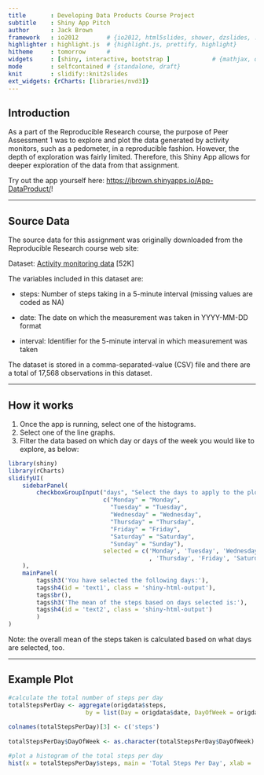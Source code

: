 ```yaml
---
title       : Developing Data Products Course Project
subtitle    : Shiny App Pitch
author      : Jack Brown
framework   : io2012        # {io2012, html5slides, shower, dzslides, ...}
highlighter : highlight.js  # {highlight.js, prettify, highlight}
hitheme     : tomorrow      # 
widgets     : [shiny, interactive, bootstrap ]            # {mathjax, quiz, bootstrap}
mode        : selfcontained # {standalone, draft}
knit        : slidify::knit2slides
ext_widgets: {rCharts: [libraries/nvd3]}
---
```

    
## Introduction
    
As a part of the Reproducible Research course, the purpose of Peer Assessment 1 was to explore and plot the data generated by activity monitors, such as a pedometer, in a reproducible fashion.  However, the depth of exploration was fairly limited.  Therefore, this Shiny App allows for deeper exploration of the data from that assignment.

Try out the app yourself here: <a href="https://jbrown.shinyapps.io/App-DataProduct/">https://jbrown.shinyapps.io/App-DataProduct/</a>!
    

---
    
## Source Data
    
The source data for this assignment was originally downloaded from the Reproducible Research course web site:
    
Dataset: <a href="https://d396qusza40orc.cloudfront.net/repdata%2Fdata%2Factivity.zip">Activity monitoring data</a> [52K]

The variables included in this dataset are:
    
- steps: Number of steps taking in a 5-minute interval (missing values are coded as NA)

- date: The date on which the measurement was taken in YYYY-MM-DD format

- interval: Identifier for the 5-minute interval in which measurement was taken

The dataset is stored in a comma-separated-value (CSV) file and there are a total of 17,568 observations in this dataset.


--- 
    
## How it works
    
1. Once the app is running, select one of the histograms.
2. Select one of the line graphs.
3. Filter the data based on which day or days of the week you would like to explore, as below:
    
```r
library(shiny)
library(rCharts)
slidifyUI(
    sidebarPanel(
        checkboxGroupInput("days", "Select the days to apply to the plots:",
                           c("Monday" = "Monday",
                             "Tuesday" = "Tuesday",
                             "Wednesday" = "Wednesday",
                             "Thursday" = "Thursday",
                             "Friday" = "Friday",
                             "Saturday" = "Saturday",
                             "Sunday" = "Sunday"),
                           selected = c('Monday', 'Tuesday', 'Wednesday'
                                        , 'Thursday', 'Friday', 'Saturday', 'Sunday'))
    ),
    mainPanel(
        tags$h3('You have selected the following days:'),
        tags$h4(id = 'text1', class = 'shiny-html-output'),
        tags$br(),
        tags$h3('The mean of the steps based on days selected is:'),
        tags$h4(id = 'text2', class = 'shiny-html-output')
        )
)
```

Note: the overall mean of the steps taken is calculated based on what days are selected, too.

---
    
## Example Plot

```r
#calculate the total number of steps per day
totalStepsPerDay <- aggregate(origdata$steps,
                      by = list(Day = origdata$date, DayOfWeek = origdata$DayOfWeek), FUN = sum)
            
colnames(totalStepsPerDay)[3] <- c('steps')
        
totalStepsPerDay$DayOfWeek <- as.character(totalStepsPerDay$DayOfWeek)

#plot a histogram of the total steps per day
hist(x = totalStepsPerDay$steps, main = 'Total Steps Per Day', xlab = '', col = 'red')
```


